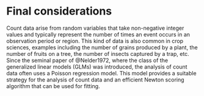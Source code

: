 # Final considerations # {#chapterX-final}

Count data arise from random variables that take non-negative integer
values and typically represent the number of times an event occurs in an
observation period or region. This kind of data is also common in crop
sciences, examples including the number of grains produced by a plant,
the number of fruits on a tree, the number of insects captured by a
trap, etc.  Since the seminal paper of @Nelder1972, where the class of
the generalized linear models (GLMs) was introduced, the analysis of
count data often uses a Poisson regression model. This model provides a
suitable strategy for the analysis of count data and an efficient Newton
scoring algorithm that can be used for fitting.

\printbibliography[segment=\therefsegment,heading=subbibliography]
